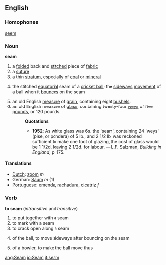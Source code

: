 ==English==
===Homophones===
[[seem]]
=== Noun ===
'''seam'''
# a [[folded]] back and [[stitch]]ed piece of [[fabric]]
# a [[suture]]
# a thin [[stratum]], especially of [[coal]] or [[mineral]]
#{{cricket}} the stitched [[equatorial]] seam of a [[cricket ball]]; the [[sideways]] [[movement]] of a ball when it [[bounce]]s on the seam
# an old English [[measure]] of [[grain]], containing eight [[bushel]]s.
# an old English measure of [[glass]], containing twenty-four [[wey]]s of five [[pound]]s, or 120 pounds.
#:'''Quotations'''
#:*'''1952''': As white glass was 6s. the 'seam', containing 24 'weys' (pise, or pondera) of 5 lb., and 2 1/2 lb. was reckoned sufficient to make one foot of glazing, the cost of glass would be 1 1/2d. leaving 2 1/2d. for labour. &mdash; L.F. Salzman, ''Building in England'', p. 175.

====Translations====
*[[Dutch]]: [[zoom]] ''m''
*German: [[Saum]] ''m'' (1)
*[[Portuguese]]: [[emenda]], [[rachadura]], [[cicatriz]] ''f''

===Verb===
'''to seam''' (''intransitive'' and ''transitive'')
# to put together with a seam
# to mark with a seam
# to crack open along a seam
#{{cricket}} of the ball, to move sideways after bouncing on the seam
#{{cricket}} of a bowler, to make the ball move thus

[[ang:Seam]]
[[io:Seam]]
[[it:seam]]